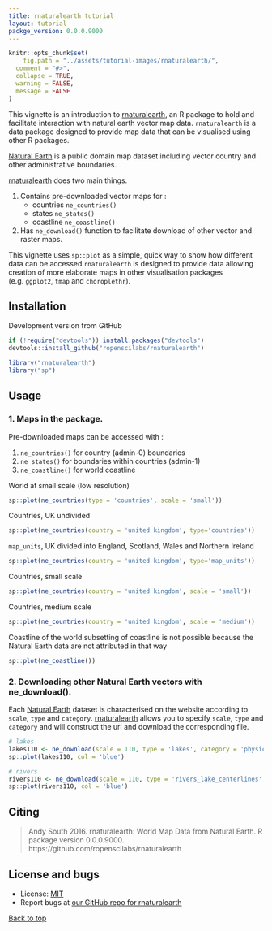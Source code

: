 ```yaml
---
title: rnaturalearth tutorial
layout: tutorial
packge_version: 0.0.0.9000
---
```


```r
knitr::opts_chunk$set(
	fig.path = "../assets/tutorial-images/rnaturalearth/",
  comment = "#>",
  collapse = TRUE,
  warning = FALSE,
  message = FALSE
)
```

This vignette is an introduction to [rnaturalearth](https://github.com/ropenscilabs/rnaturalearth), an R package to hold and facilitate interaction with natural earth vector map data. `rnaturalearth` is a data package designed to provide map data that can be visualised using other R packages.

[Natural Earth](http://www.naturalearthdata.com/) is a public domain map dataset including vector country and other administrative boundaries.

[rnaturalearth](https://github.com/ropenscilabs/rnaturalearth) does two main things.

1. Contains pre-downloaded vector maps for :
    + countries `ne_countries()`
    + states `ne_states()`
    + coastline `ne_coastline()`

1. Has `ne_download()` function to facilitate download of other vector and raster maps.


This vignette uses `sp::plot` as a simple, quick way to show how different data can be accessed.`rnaturalearth` is designed to provide data allowing creation of more elaborate maps in other visualisation packages (e.g. `ggplot2`, `tmap` and `choroplethr`).


<section id="installation">

## Installation

Development version from GitHub

```r
if (!require("devtools")) install.packages("devtools")
devtools::install_github("ropenscilabs/rnaturalearth")
```

```r
library("rnaturalearth")
library("sp")
```

<section id="usage">

## Usage

### 1. Maps in the package.

Pre-downloaded maps can be accessed with :

1. `ne_countries()` for country (admin-0) boundaries
1. `ne_states()` for boundaries within countries (admin-1)
1. `ne_coastline()` for world coastline


World at small scale (low resolution)

```r
sp::plot(ne_countries(type = 'countries', scale = 'small'))
```

Countries, UK undivided

```r
sp::plot(ne_countries(country = 'united kingdom', type='countries'))
```

`map_units`, UK divided into England, Scotland, Wales and Northern Ireland

```r
sp::plot(ne_countries(country = 'united kingdom', type='map_units'))
```

Countries, small scale

```r
sp::plot(ne_countries(country = 'united kingdom', scale = 'small'))
```

Countries, medium scale

```r
sp::plot(ne_countries(country = 'united kingdom', scale = 'medium'))
```

Coastline of the world subsetting of coastline is not possible because the Natural Earth data are not attributed in that way

```r
sp::plot(ne_coastline())
```

### 2. Downloading other Natural Earth vectors with ne_download().

Each [Natural Earth](http://www.naturalearthdata.com/) dataset is characterised on the website according to `scale`, `type` and `category`. [rnaturalearth](https://github.com/ropenscilabs/rnaturalearth) allows you to specify `scale`, `type` and `category` and will construct the url and download the corresponding file.

```r

# lakes
lakes110 <- ne_download(scale = 110, type = 'lakes', category = 'physical')
sp::plot(lakes110, col = 'blue')

# rivers
rivers110 <- ne_download(scale = 110, type = 'rivers_lake_centerlines', category = 'physical')
sp::plot(rivers110, col = 'blue')
```

<section id="citing">

## Citing

> Andy South 2016. rnaturalearth: World Map Data from Natural Earth. R
  package version 0.0.0.9000. https://github.com/ropenscilabs/rnaturalearth


<section id="license_bugs">

## License and bugs

* License: [MIT](http://opensource.org/licenses/MIT)
* Report bugs at [our GitHub repo for rnaturalearth](https://github.com/ropenscilabs/rnaturalearth/issues?state=open)


[Back to top](#top)
